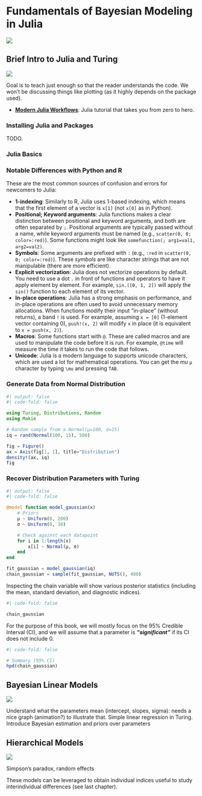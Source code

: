 # Fundamentals of Bayesian Modeling in Julia

![](https://img.shields.io/badge/status-not_started-red)


## Brief Intro to Julia and Turing

![](https://img.shields.io/badge/status-good_for_contributing-blue)


Goal is to teach just enough so that the reader understands the code. 
We won't be discussing things like plotting (as it highly depends on the package used).

::: {.callout-tip title="To go further"}

- [**Modern Julia Workflows**](https://modernjuliaworkflows.github.io/): Julia tutorial that takes you from zero to hero.

:::




### Installing Julia and Packages

TODO.


### Julia Basics

::: {.callout-important}

### Notable Differences with Python and R

These are the most common sources of confusion and errors for newcomers to Julia:

- **1-indexing**: Similarly to R, Julia uses 1-based indexing, which means that the first element of a vector is `x[1]` (not `x[0]` as in Python).
- **Positional; Keyword arguments**: Julia functions makes a clear distinction between positional and keyword arguments, and both are often separated by `;`. Positional arguments are typically passed without a name, while keyword arguments must be named (e.g., `scatter(0, 0; color=:red)`). Some functions might look like `somefunction(; arg1=val1, arg2=val2)`.
- **Symbols**: Some arguments are prefixed with `:` (e.g., `:red` in `scatter(0, 0; color=:red)`). These *symbols* are like character strings that are not manipulable (there are more efficient).
- **Explicit vectorization**: Julia does not vectorize operations by default. You need to use a dot `.` in front of functions and operators to have it apply element by element. For example, `sin.([0, 1, 2])` will apply the `sin()` function to each element of its vector.
- **In-place operations**: Julia has a strong emphasis on performance, and in-place operations are often used to avoid unnecessary memory allocations. When functions modify their input "in-place" (without returns), a band `!` is used. For example, assuming `x = [0]` (1-element vector containing 0), `push!(x, 2)` will modify `x` in place (it is equivalent to `x = push(x, 2)`).
- **Macros**: Some functions start with `@`. These are called macros and are used to manipulate the code before it is run. For example, `@time` will measure the time it takes to run the code that follows.
- **Unicode**: Julia is a modern language to supports unicode characters, which are used a lot for mathematical operations. You can get the *mu* `μ` character by typing `\mu` and pressing `TAB`.
:::


### Generate Data from Normal Distribution

```julia
#| output: false
#| code-fold: false

using Turing, Distributions, Random
using Makie

# Random sample from a Normal(μ=100, σ=15)
iq = rand(Normal(100, 15), 500)
```

```julia
fig = Figure()
ax = Axis(fig[1, 1], title="Distribution")
density!(ax, iq)
fig
```

### Recover Distribution Parameters with Turing

```julia
#| output: false
#| code-fold: false

@model function model_gaussian(x)
    # Priors
    μ ~ Uniform(0, 200)
    σ ~ Uniform(0, 30)

    # Check against each datapoint
    for i in 1:length(x)
        x[i] ~ Normal(μ, σ)
    end
end

fit_gaussian = model_gaussian(iq)
chain_gaussian = sample(fit_gaussian, NUTS(), 400)
```

Inspecting the chain variable will show various posterior statistics (including the mean, standard deviation, and diagnostic indices).

```julia
#| code-fold: false

chain_gaussian
```

For the purpose of this book, we will mostly focus on the 95% Credible Interval (CI), and we will assume that a parameter is ***"significant"*** if its CI does not include 0.

```julia
#| code-fold: false

# Summary (95% CI)
hpd(chain_gaussian)
```

## Bayesian Linear Models

![](https://img.shields.io/badge/status-good_for_contributing-blue)

Understand what the parameters mean (intercept, slopes, sigma): needs a nice graph (animation?) to illustrate that.
Simple linear regression in Turing.
Introduce Bayesian estimation and priors over parameters 


## Hierarchical Models

![](https://img.shields.io/badge/status-good_for_contributing-blue)

Simpson's paradox, random effects

These models can be leveraged to obtain individual indices useful to study interindividual differences (see last chapter).

